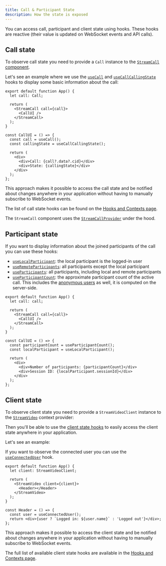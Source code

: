 ```yaml
---
title: Call & Participant State
description: How the state is exposed
---
```


You can access call, participant and client state using hooks. These hooks are reactive (their value is updated on WebSocket events and API calls).

## Call state

To observe call state you need to provide a `Call` instance to the [`StreamCall` component](../../ui-components/core/stream-call).

Let's see an example where we use the [`useCall`](../../call-engine/hooks-and-contexts/#usecall) and [`useCallCallingState`](../../call-engine/hooks-and-contexts/#usecallcallingstate) hooks to display some basic information about the call:

```tsx
export default function App() {
  let call: Call;

  return (
    <StreamCall call={call}>
      <CallUI />
    </StreamCall>
  );
}

const CallUI = () => {
  const call = useCall();
  const callingState = useCallCallingState();

  return (
    <div>
      <div>Call: {call?.data?.cid}</div>
      <div>State: {callingState}</div>
    </div>
  );
};
```

This approach makes it possible to access the call state and be notified about changes anywhere in your application without having to manually subscribe to WebSocket events.

The list of call state hooks can be found on the [Hooks and Contexts page](../../call-engine/hooks-and-contexts#call-state).

The `StreamCall` component uses the [`StreamCallProvider`](../../call-engine/hooks-and-contexts/#streamcallprovider) under the hood.

## Participant state

If you want to display information about the joined participants of the call you can use these hooks:

- [`useLocalParticipant`](../../call-engine/hooks-and-contexts/#uselocalparticipant): the local participant is the logged-in user
- [`useRemoteParticipants`](../../call-engine/hooks-and-contexts/#useremoteparticipants): all participants except the local participant
- [`useParticipants`](../../call-engine/hooks-and-contexts/#useparticipants): all participants, including local and remote participants
- [`useParticipantCount`](../../call-engine/hooks-and-contexts/#useparticipantcount): the approximate participant count of the active call. This includes the [anonymous users](../client-auth/#anonymous-users) as well, it is computed on the server-side.

```tsx
export default function App() {
  let call: call;

  return (
    <StreamCall call={call}>
      <CallUI />
    </StreamCall>
  );
}

const CallUI = () => {
  const participantCount = useParticipantCount();
  const localParticipant = useLocalParticipant();

  return (
    <div>
      <div>Number of participants: {participantCount}</div>
      <div>Session ID: {localParticipant.sessionId}</div>
    </div>
  );
};
```

## Client state

To observe client state you need to provide a `StreamVideoClient` instance to the [`StreamVideo`](../../call-engine/hooks-and-contexts#streamvideo) context provider:

Then you'll be able to use the [client state hooks](../../call-engine/hooks-and-contexts/#client-state) to easily access the client state anywhere in your application.

Let's see an example:

If you want to observe the connected user you can use the [`useConnectedUser`](../../call-engine/hooks-and-contexts/#useconnecteduser) hook.

```tsx
export default function App() {
  let client: StreamVideoClient;

  return (
    <StreamVideo client={client}>
      <Header></Header>
    </StreamVideo>
  );
}

const Header = () => {
  const user = useConnectedUser();
  return <div>{user ? `Logged in: ${user.name}` : 'Logged out'}</div>;
};
```

This approach makes it possible to access the client state and be notified about changes anywhere in your application without having to manually subscribe to WebSocket events.

The full list of available client state hooks are available in the [Hooks and Contexts page](../../call-engine/hooks-and-contexts#client-state).
